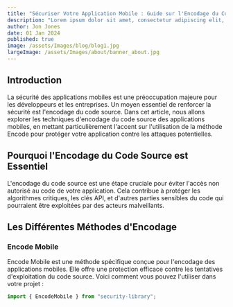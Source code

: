 ```yaml
---
title: "Sécuriser Votre Application Mobile : Guide sur l'Encodage du Code Source"
description: "Lorem ipsum dolor sit amet, consectetur adipiscing elit, sed do eiusmod et aliqua."
author: Jon Jones
date: 01 Jan 2024
published: true
image: /assets/Images/blog/blog1.jpg
largeImage: /assets/Images/about/banner_about.jpg
---
```


## Introduction

La sécurité des applications mobiles est une préoccupation majeure pour les développeurs et les entreprises. Un moyen essentiel de renforcer la sécurité est l'encodage du code source. Dans cet article, nous allons explorer les techniques d'encodage du code source des applications mobiles, en mettant particulièrement l'accent sur l'utilisation de la méthode Encode pour protéger votre application contre les attaques potentielles.

## Pourquoi l'Encodage du Code Source est Essentiel

L'encodage du code source est une étape cruciale pour éviter l'accès non autorisé au code de votre application. Cela contribue à protéger les algorithmes critiques, les clés API, et d'autres parties sensibles du code qui pourraient être exploitées par des acteurs malveillants.

## Les Différentes Méthodes d'Encodage

### Encode Mobile

Encode Mobile est une méthode spécifique conçue pour l'encodage des applications mobiles. Elle offre une protection efficace contre les tentatives d'exploitation du code source. Voici comment vous pouvez l'utiliser dans votre projet :

```jsx
import { EncodeMobile } from "security-library";
```
